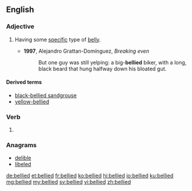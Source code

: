 ==English==

===Adjective===
{{en-adj|-}}

# {{context|in combination|lang=en}} Having some [[specific]] type of [[belly]].
#* '''1997''', Alejandro Grattan-Domínguez, ''Breaking even‎''
#*: But one guy was still yelping: a big-'''bellied''' biker, with a long, black beard that hung halfway down his bloated gut.

====Derived terms====
* [[black-bellied sandgrouse]]
* [[yellow-bellied]]

===Verb===
{{head|en|verb form}}

# {{en-past of|belly}}

===Anagrams===
* [[delible#English|delible]]
* [[libeled#English|libeled]]

[[de:bellied]]
[[et:bellied]]
[[fr:bellied]]
[[ko:bellied]]
[[hi:bellied]]
[[io:bellied]]
[[ku:bellied]]
[[mg:bellied]]
[[my:bellied]]
[[sv:bellied]]
[[vi:bellied]]
[[zh:bellied]]